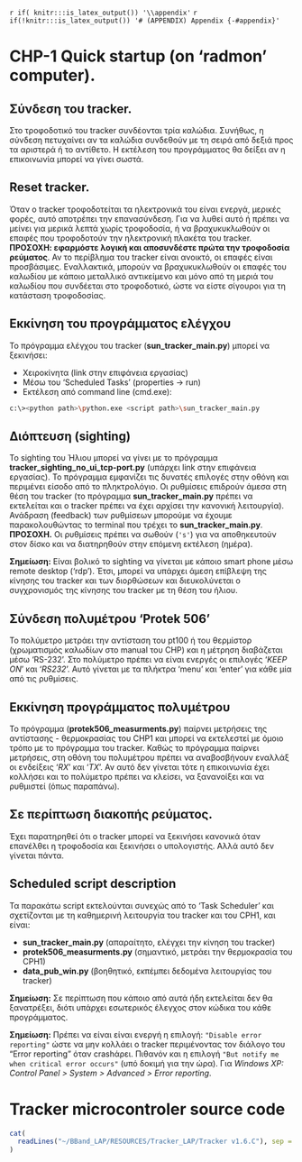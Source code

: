 \newpage

`r if( knitr:::is_latex_output()) '\\appendix'`
`r if(!knitr:::is_latex_output()) '# (APPENDIX) Appendix {-#appendix}'`


CHP-1 Quick startup (on 'radmon' computer).
===========================================

<!-- \vspace{-1.5\baselineskip}  -->
Σύνδεση του tracker. {-}
------------------------
\vspace{-0.6\baselineskip}

Στο τροφοδοτικό του tracker συνδέονται τρία καλώδια.  Συνήθως, η σύνδεση πετυχαίνει
αν τα καλώδια συνδεθούν με τη σειρά από δεξιά προς τα αριστερά ή το αντίθετο.  Η
εκτέλεση του προγράμματος θα δείξει αν η επικοινωνία μπορεί να γίνει σωστά.

\vspace{-1.05\baselineskip}
Reset tracker. {-}
-------------------
\vspace{-0.6\baselineskip}

Όταν ο tracker τροφοδοτείται τα ηλεκτρονικά του είναι ενεργά, μερικές φορές, αυτό
αποτρέπει την επανασύνδεση.  Για να λυθεί αυτό ή πρέπει να μείνει για μερικά λεπτά
χωρίς τροφοδοσία, ή να βραχυκυκλωθούν οι επαφές που τροφοδοτούν την ηλεκτρονική
πλακέτα του tracker.  **ΠΡΟΣΟΧΗ: εφαρμόστε λογική και αποσυνδέστε πρώτα την
τροφοδοσία ρεύματος**.  Αν το περίβλημα του tracker είναι ανοικτό, οι επαφές είναι
προσβάσιμες. Εναλλακτικά, μπορούν να βραχυκυκλωθούν οι επαφές του καλωδίου με κάποιο
μεταλλικό αντικείμενο και μόνο από τη μεριά του καλωδίου που συνδέεται στο
τροφοδοτικό, ώστε να είστε σίγουροι για τη κατάσταση τροφοδοσίας.

\vspace{-1.05\baselineskip}
Εκκίνηση του προγράμματος ελέγχου {-}
-------------------------------------
\vspace{-0.6\baselineskip}

Το πρόγραμμα ελέγχου του tracker (**sun_tracker_main.py**) μπορεί να ξεκινήσει:

* Χειροκίνητα (link στην επιφάνεια εργασίας)
* Μέσω του 'Scheduled Tasks' (properties -\> run)
* Εκτέλεση από command line (cmd.exe):
```bash
c:\><python path>\python.exe <script path>\sun_tracker_main.py
```


\vspace{-1.05\baselineskip}
Διόπτευση (sighting) {-}
-------------------------
\vspace{-0.6\baselineskip}

Το sighting του Ήλιου μπορεί να γίνει με το πρόγραμμα
**tracker_sighting_no_ui_tcp-port.py** (υπάρχει link στην επιφάνεια εργασίας).  Το
πρόγραμμα εμφανίζει τις δυνατές επιλογές στην οθόνη και περιμένει είσοδο από το
πληκτρολόγιο.  Οι ρυθμίσεις επιδρούν άμεσα στη θέση του tracker (το πρόγραμμα
**sun_tracker_main.py** πρέπει να εκτελείται και ο tracker πρέπει να έχει αρχίσει την
κανονική λειτουργία).  Ανάδραση (feedback) των ρυθμίσεων μπορούμε να έχουμε
παρακολουθώντας το terminal που τρέχει το **sun_tracker_main.py**. **ΠΡΟΣΟΧΗ.** Οι
ρυθμίσεις πρέπει να σωθούν (`'s'`) για να αποθηκευτούν στον δίσκο και να διατηρηθούν
στην επόμενη εκτέλεση (ημέρα).

**Σημείωση:** Είναι βολικό το sighting να γίνεται με κάποιο smart phone μέσω remote
desktop ('rdp').  Έτσι, μπορεί να υπάρχει άμεση επίβλεψη της κίνησης του tracker και
των διορθώσεων και διευκολύνεται ο συγχρονισμός της κίνησης του tracker με τη θέση
του ήλιου.

\vspace{-1.05\baselineskip}
Σύνδεση πολυμέτρου 'Protek 506' {-}
--------------------------------------------------------------------------------
\vspace{-0.6\baselineskip}
Το πολύμετρο μετράει την αντίσταση του pt100 ή του θερμίστορ (χρωματισμός καλωδίων
στο manual του CHP) και η μέτρηση διαβάζεται μέσω 'RS-232'.  Στο πολύμετρο πρέπει να
είναι ενεργές οι επιλογές '*KEEP ON*' και '*RS232*'. Αυτό γίνεται με τα πλήκτρα
'menu' και 'enter' για κάθε μία από τις ρυθμίσεις.


\vspace{-1.05\baselineskip}
Εκκίνηση προγράμματος πολυμέτρου {-}
-------------------------------------
\vspace{-0.6\baselineskip}

Το πρόγραμμα (**protek506_measurments.py**) παίρνει μετρήσεις της αντίστασης -
θερμοκρασίας του CHP1 και μπορεί να εκτελεστεί με όμοιο τρόπο με το πρόγραμμα του
tracker.  Καθώς το πρόγραμμα παίρνει μετρήσεις, στη οθόνη του πολυμέτρου πρέπει να
αναβοσβήνουν εναλλάξ οι ενδείξεις '*RX*' και '*TX*'.  Αν αυτό δεν γίνεται τότε η
επικοινωνία έχει κολλήσει και το πολύμετρο πρέπει να κλείσει, να ξανανοίξει και να
ρυθμιστεί (όπως παραπάνω).

\vspace{-1.05\baselineskip}
Σε περίπτωση διακοπής ρεύματος. {-}
------------------------------------
\vspace{-0.6\baselineskip}
Έχει παρατηρηθεί ότι ο tracker μπορεί να ξεκινήσει κανονικά όταν επανέλθει η
τροφοδοσία και ξεκινήσει ο υπολογιστής. Αλλά αυτό δεν γίνεται πάντα.


\vspace{-1\baselineskip}
Scheduled script description {-}
---------------------------------
\vspace{-0.7\baselineskip}

Τα παρακάτω script εκτελούνται συνεχώς από το 'Task Scheduler' και σχετίζονται με τη
καθημερινή λειτουργία του tracker και του CPH1, και είναι:

* **sun_tracker_main.py**       (απαραίτητο, ελέγχει την κίνηση του tracker)
* **protek506_measurments.py**  (σημαντικό, μετράει την θερμοκρασία του CPH1)
* **data_pub_win.py**           (βοηθητικό, εκπέμπει δεδομένα λειτουργίας του tracker)

**Σημείωση:** Σε περίπτωση που κάποιο από αυτά ήδη εκτελείται δεν θα ξανατρέξει,
διότι υπάρχει εσωτερικός έλεγχος στον κώδικα του κάθε προγράμματος.

**Σημείωση:** Πρέπει να είναι είναι ενεργή η επιλογή: `"Disable error reporting"`
ώστε να μην κολλάει ο tracker περιμένοντας τον διάλογο του "Error reporting" όταν
crashάρει. Πιθανόν και η επιλογή `"But notify me when critical error occurs"` (υπό
δοκιμή για την ώρα). Για *Windows XP: Control Panel > System > Advanced > Error
reporting*.



# Tracker microcontroler source code

\tiny

```r
cat(
  readLines("~/BBand_LAP/RESOURCES/Tracker_LAP/Tracker v1.6.C"), sep = "\n"
)
```

\normalsize



